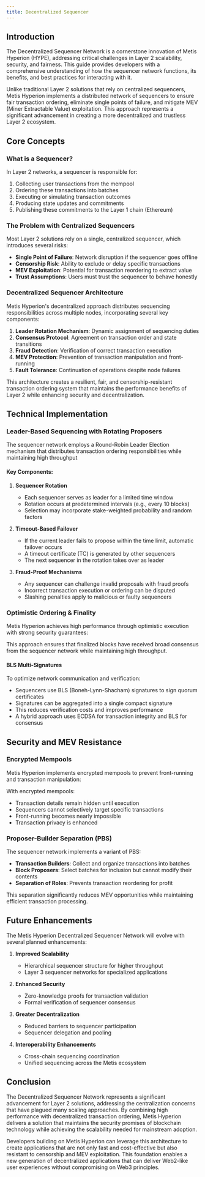 ```yaml
---
title: Decentralized Sequencer
---
```


## Introduction

The Decentralized Sequencer Network is a cornerstone innovation of Metis Hyperion (HYPE), addressing critical challenges in Layer 2 scalability, security, and fairness. This guide provides developers with a comprehensive understanding of how the sequencer network functions, its benefits, and best practices for interacting with it.

Unlike traditional Layer 2 solutions that rely on centralized sequencers, Metis Hyperion implements a distributed network of sequencers to ensure fair transaction ordering, eliminate single points of failure, and mitigate MEV (Miner Extractable Value) exploitation. This approach represents a significant advancement in creating a more decentralized and trustless Layer 2 ecosystem.

## Core Concepts

### What is a Sequencer?

In Layer 2 networks, a sequencer is responsible for:

1. Collecting user transactions from the mempool
2. Ordering these transactions into batches
3. Executing or simulating transaction outcomes
4. Producing state updates and commitments
5. Publishing these commitments to the Layer 1 chain (Ethereum)

### The Problem with Centralized Sequencers

Most Layer 2 solutions rely on a single, centralized sequencer, which introduces several risks:

- **Single Point of Failure**: Network disruption if the sequencer goes offline
- **Censorship Risk**: Ability to exclude or delay specific transactions
- **MEV Exploitation**: Potential for transaction reordering to extract value
- **Trust Assumptions**: Users must trust the sequencer to behave honestly

### Decentralized Sequencer Architecture

Metis Hyperion's decentralized approach distributes sequencing responsibilities across multiple nodes, incorporating several key components:

1. **Leader Rotation Mechanism**: Dynamic assignment of sequencing duties
2. **Consensus Protocol**: Agreement on transaction order and state transitions
3. **Fraud Detection**: Verification of correct transaction execution
4. **MEV Protection**: Prevention of transaction manipulation and front-running
5. **Fault Tolerance**: Continuation of operations despite node failures

This architecture creates a resilient, fair, and censorship-resistant transaction ordering system that maintains the performance benefits of Layer 2 while enhancing security and decentralization.

## Technical Implementation

### Leader-Based Sequencing with Rotating Proposers

The sequencer network employs a Round-Robin Leader Election mechanism that distributes transaction ordering responsibilities while maintaining high throughput

#### Key Components:

1. **Sequencer Rotation**

   - Each sequencer serves as leader for a limited time window
   - Rotation occurs at predetermined intervals (e.g., every 10 blocks)
   - Selection may incorporate stake-weighted probability and random factors

2. **Timeout-Based Failover**

   - If the current leader fails to propose within the time limit, automatic failover occurs
   - A timeout certificate (TC) is generated by other sequencers
   - The next sequencer in the rotation takes over as leader

3. **Fraud-Proof Mechanisms**
   - Any sequencer can challenge invalid proposals with fraud proofs
   - Incorrect transaction execution or ordering can be disputed
   - Slashing penalties apply to malicious or faulty sequencers

### Optimistic Ordering & Finality

Metis Hyperion achieves high performance through optimistic execution with strong security guarantees:

This approach ensures that finalized blocks have received broad consensus from the sequencer network while maintaining high throughput.

#### BLS Multi-Signatures

To optimize network communication and verification:

- Sequencers use BLS (Boneh-Lynn-Shacham) signatures to sign quorum certificates
- Signatures can be aggregated into a single compact signature
- This reduces verification costs and improves performance
- A hybrid approach uses ECDSA for transaction integrity and BLS for consensus

## Security and MEV Resistance

### Encrypted Mempools

Metis Hyperion implements encrypted mempools to prevent front-running and transaction manipulation:

With encrypted mempools:

- Transaction details remain hidden until execution
- Sequencers cannot selectively target specific transactions
- Front-running becomes nearly impossible
- Transaction privacy is enhanced

### Proposer-Builder Separation (PBS)

The sequencer network implements a variant of PBS:

- **Transaction Builders**: Collect and organize transactions into batches
- **Block Proposers**: Select batches for inclusion but cannot modify their contents
- **Separation of Roles**: Prevents transaction reordering for profit

This separation significantly reduces MEV opportunities while maintaining efficient transaction processing.

## Future Enhancements

The Metis Hyperion Decentralized Sequencer Network will evolve with several planned enhancements:

1. **Improved Scalability**

   - Hierarchical sequencer structure for higher throughput
   - Layer 3 sequencer networks for specialized applications

2. **Enhanced Security**

   - Zero-knowledge proofs for transaction validation
   - Formal verification of sequencer consensus

3. **Greater Decentralization**

   - Reduced barriers to sequencer participation
   - Sequencer delegation and pooling

4. **Interoperability Enhancements**
   - Cross-chain sequencing coordination
   - Unified sequencing across the Metis ecosystem

## Conclusion

The Decentralized Sequencer Network represents a significant advancement for Layer 2 solutions, addressing the centralization concerns that have plagued many scaling approaches. By combining high performance with decentralized transaction ordering, Metis Hyperion delivers a solution that maintains the security promises of blockchain technology while achieving the scalability needed for mainstream adoption.

Developers building on Metis Hyperion can leverage this architecture to create applications that are not only fast and cost-effective but also resistant to censorship and MEV exploitation. This foundation enables a new generation of decentralized applications that can deliver Web2-like user experiences without compromising on Web3 principles.
